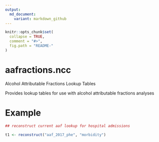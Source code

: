 ```yaml
---
output:
  md_document:
    variant: markdown_github
---
```


<!-- README.md is generated from README.Rmd. Please edit that file -->

```r
knitr::opts_chunk$set(
  collapse = TRUE,
  comment = "#>",
  fig.path = "README-"
)
```

# aafractions.ncc

Alcohol Attributable Fractions Lookup Tables

Provides lookup tables for use with alcohol attributable fractions analyses

# Example

```r
## reconstruct current aaf lookup for hospital admissions

t1 <- reconstruct("aaf_2017_phe", "morbidity")

```
